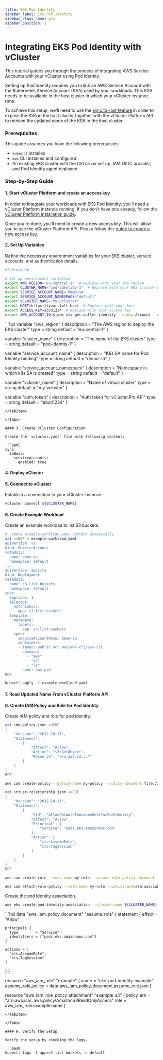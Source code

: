 ```yaml
---
title: EKS Pod Identity
sidebar_label: EKS Pod Identity
sidebar_class_name: pro
sidebar_position: 1
---
```





<ProAdmonition/>

# Integrating EKS Pod Identity with vCluster

This tutorial guides you through the process of integrating AWS Service Accounts with your vCluster using Pod Identity.

Setting up Pod Identity requires you to link an AWS Service Account with the Kubernetes Service Account (KSA) used by your workloads.
This KSA needs to be available in the host cluster in which your vCluster instance runs.

To achieve this setup, we'll need to use the [sync.toHost feature][sync-toHost-docs] in order to expose the KSA in the host cluster together with the vCluster Platform API to retrieve the updated name of the KSA in the host cluster.

### Prerequisites
This guide assumes you have the following prerequisites:
- `kubectl` installed
- `aws` CLI installed and configured
- An existing EKS cluster with the CSI driver set up, IAM OIDC provider, and Pod Identity agent deployed

### Step-by-Step Guide

#### 1. Start vCluster Platform and create an access key

In order to integrate your workloads with EKS Pod Identity, you'll need a vCluster Platform instance running.
If you don't have one already, follow the [vCluster Platform installation guide][vcluster-platform-install-link].

Once you're done, you'll need to create a new access key. This will allow you to use the vCluster Platform API.
Please follow this [guide to create a new access key][access-key-link].


#### 2. Set Up Variables

<Tabs>

<TabItem value="bash">
Define the necessary environment variables for your EKS cluster, service accounts, and authentication details.

```bash
#!/bin/bash

# Set up environment variables
export AWS_REGION="eu-central-1"  # Replace with your AWS region
export CLUSTER_NAME="pod-identity-1"  # Replace with your EKS cluster name
export SERVICE_ACCOUNT_NAME="demo-sa"
export SERVICE_ACCOUNT_NAMESPACE="default"
export VCLUSTER_NAME="my-vcluster"
export HOST=https://your.loft.host  # Replace with your host
export ACCESS_KEY=abcd1234  # Replace with your access key
export AWS_ACCOUNT_ID=$(aws sts get-caller-identity --query Account --output text)
```
</TabItem>

<TabItem value="Terraform">
```hcl
variable "aws_region" {
  description = "The AWS region to deploy the EKS cluster"
  type        = string
  default     = "eu-central-1"
}

variable "cluster_name" {
  description = "The name of the EKS cluster"
  type        = string
  default     = "pod-identity-1"
}

variable "service_account_name" {
  description = "K8s SA name for Pod Identity binding"
  type        = string
  default     = "demo-sa"
}

variable "service_account_namespace" {
  description = "Namespace in which k8s SA is created"
  type        = string
  default     = "default"
}

variable "vcluster_name" {
  description = "Name of virtual cluster"
  type        = string
  default     = "my-vcluster"
}

variable "auth_token" {
  description = "Auth token for vCluster.Pro API"
  type        = string
  default     = "abcd1234"
}
```
</TabItem>

</Tabs>

#### 3. Create vCluster Configuration

Create the `vcluster.yaml` file with following content:

```yaml
sync:
  toHost:
    serviceAccounts:
      enabled: true
```

#### 4. Deploy vCluster

<DeployBeta />


#### 5. Connect to vCluster

Establish a connection to your vCluster instance:

```bash
vcluster connect ${VCLUSTER_NAME}
```

#### 6. Create Example Workload

Create an example workload to list S3 buckets.

```bash
# Create example-workload.yaml content dynamically
cat <<EOF > example-workload.yaml
apiVersion: v1
kind: ServiceAccount
metadata:
  name: demo-sa
  namespace: default
---
apiVersion: apps/v1
kind: Deployment
metadata:
  name: s3-list-buckets
  namespace: default
spec:
  replicas: 1
  selector:
    matchLabels:
      app: s3-list-buckets
  template:
    metadata:
      labels:
        app: s3-list-buckets
    spec:
      serviceAccountName: demo-sa
      containers:
      - image: public.ecr.aws/aws-cli/aws-cli
        command:
          - "aws"
          - "s3"
          - "ls"
        name: aws-pod
EOF

kubectl apply -f example-workload.yaml
```

#### 7. Read Updated Name From vCluster Platform API

<GetResourceName />

#### 8. Create IAM Policy and Role for Pod Identity

<Tabs>

<TabItem value="bash">

Create IAM policy and role for pod identity.

```bash
cat >my-policy.json <<EOF
{
    "Version": "2012-10-17",
    "Statement": [
        {
            "Effect": "Allow",
            "Action": "s3:GetObject",
            "Resource": "arn:aws:s3:::*"
        }
    ]
}
EOF

aws iam create-policy --policy-name my-policy --policy-document file://my-policy.json

cat >trust-relationship.json <<EOF
{
    "Version": "2012-10-17",
    "Statement": [
        {
            "Sid": "AllowEksAuthToAssumeRoleForPodIdentity",
            "Effect": "Allow",
            "Principal": {
                "Service": "pods.eks.amazonaws.com"
            },
            "Action": [
                "sts:AssumeRole",
                "sts:TagSession"
            ]
        }
    ]
}
EOF

aws iam create-role --role-name my-role --assume-role-policy-document file://trust-relationship.json --description "my-role-description"

aws iam attach-role-policy --role-name my-role --policy-arn=arn:aws:iam::${AWS_ACCOUNT_ID}:policy/my-policy
```

Create the pod identity association.

```bash
aws eks create-pod-identity-association --cluster-name ${CLUSTER_NAME} --role-arn arn:aws:iam::${AWS_ACCOUNT_ID}:role/my-role --namespace ${VCLUSTER_NAME} --service-account ${KSA_NAME}
```

</TabItem>

<TabItem value="Terraform">
```hcl
data "aws_iam_policy_document" "assume_role" {
  statement {
    effect = "Allow"

    principals {
      type        = "Service"
      identifiers = ["pods.eks.amazonaws.com"]
    }

    actions = [
      "sts:AssumeRole",
      "sts:TagSession"
    ]
  }
}

resource "aws_iam_role" "example" {
  name               = "eks-pod-identity-example"
  assume_role_policy = data.aws_iam_policy_document.assume_role.json
}

resource "aws_iam_role_policy_attachment" "example_s3" {
  policy_arn = "arn:aws:iam::aws:policy/AmazonS3ReadOnlyAccess"
  role       = aws_iam_role.example.name
}
```
</TabItem>

</Tabs>

#### 9. Verify the Setup

Verify the setup by checking the logs.

```bash
kubectl logs -l app=s3-list-buckets -n default
```

[vcluster-platform-install-link]: ../../../platform/install/quick-start-guide
[access-key-link]: ../../../platform/users/advanced/access-keys
[sync-toHost-docs]: ../../configure/vcluster-yaml/sync/to-host/README.mdx
